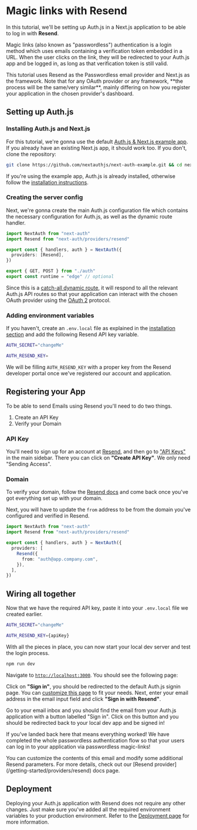 
# Magic links with Resend

In this tutorial, we'll be setting up Auth.js in a Next.js application to be able to log in with **Resend**.

Magic links (also known as "passwordless") authentication is a login method which uses emails containing a verification token embedded in a URL. When the user clicks on the link, they will be redirected to your Auth.js app and be logged in, as long as that verification token is still valid.

<Callout type="info">
  This tutorial uses Resend as the Passwordless email provider and Next.js as
  the framework. Note that for any OAuth provider or any framework, **the
  process will be the same/very similar**, mainly differing on how you register
  your application in the chosen provider's dashboard.
</Callout>

## Setting up Auth.js

### Installing Auth.js and Next.js

For this tutorial, we're gonna use the default [Auth.js & Next.js example app](https://github.com/nextauthjs/next-auth-example). If you already have an existing Next.js app, it should work too. If you don't, clone the repository:

```bash
git clone https://github.com/nextauthjs/next-auth-example.git && cd next-auth-example
```

If you're using the example app, Auth.js is already installed, otherwise follow the [installation instructions](/getting-started/installation).

### Creating the server config

Next, we're gonna create the main Auth.js configuration file which contains the necessary configuration for Auth.js, as well as the dynamic route handler.

```ts filename="./auth.ts"
import NextAuth from "next-auth"
import Resend from "next-auth/providers/resend"

export const { handlers, auth } = NextAuth({
  providers: [Resend],
})
```

```ts filename="app/api/auth/[...nextauth]/route.ts"
export { GET, POST } from "./auth"
export const runtime = "edge" // optional
```

Since this is a [catch-all dynamic route](https://nextjs.org/docs/pages/building-your-application/routing/dynamic-routes#catch-all-segments), it will respond to all the relevant Auth.js API routes so that your application can interact with the chosen OAuth provider using the [OAuth 2](https://oauth.net/2) protocol.

### Adding environment variables

If you haven't, create an `.env.local` file as explained in the [installation section](/getting-started/installation) and add the following Resend API key variable.

```bash filename=".env.local" {3}
AUTH_SECRET="changeMe"

AUTH_RESEND_KEY=
```

We will be filling `AUTH_RESEND_KEY` with a proper key from the Resend developer portal once we've registered our account and application.

## Registering your App

To be able to send Emails using Resend you'll need to do two things.

1. Create an API Key
2. Verify your Domain

### API Key

You'll need to sign up for an account at [Resend](https://resend.com), and then go to ["API Keys"](https://resend.com/api-keys) in the main sidebar. There you can click on **"Create API Key"**. We only need "Sending Access".

### Domain

To verify your domain, follow the [Resend docs](https://resend.com/docs/dashboard/domains/introduction) and come back once you've got everything set up with your domain.

Next, you will have to update the `from` address to be from the domain you've configured and verified in Resend.

```ts
import NextAuth from "next-auth"
import Resend from "next-auth/providers/resend"

export const { handlers, auth } = NextAuth({
  providers: [
    Resend({
      from: "auth@app.company.com",
    }),
  ],
})
```

## Wiring all together

Now that we have the required API key, paste it into your `.env.local` file we created earlier.

```bash filename=".env.local" {3}
AUTH_SECRET="changeMe"

AUTH_RESEND_KEY={apiKey}
```

With all the pieces in place, you can now start your local dev server and test the login process.

```bash npm2yarn
npm run dev
```

Navigate to [`http://localhost:3000`](http://localhost:3000). You should see the following page:


<Screenshot src={AppStart} alt="App Start" />

Click on **"Sign in"**, you should be redirected to the default Auth.js signin page. You can [customize this page](/guides/pages/signin) to fit your needs. Next, enter your email address in the email input field and click **"Sign in with Resend"**.

Go to your email inbox and you should find the email from your Auth.js application with a button labelled "Sign in". Click on this button and you should be redirected back to your local dev app and be signed in!


<Screenshot src={GitHubAuthSuccess} alt="GitHub Authentication Success" />

If you've landed back here that means everything worked! We have completed the whole passwordless authentication flow so that your users can log in to your application via passwordless magic-links!

<Callout>
  You can customize the contents of this email and modify some additional Resend
  parameters. For more details, check out our [Resend
  provider](/getting-started/providers/resend) docs page.
</Callout>

## Deployment

Deploying your Auth.js application with Resend does not require any other changes. Just make sure you've added all the required environment variables to your production environment. Refer to the [Deployment page](/getting-started/deployment) for more information.
